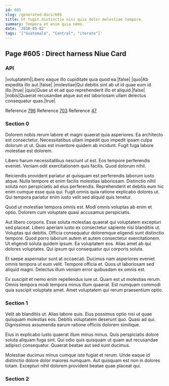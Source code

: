 ```yaml
---
id: 605
slug: /generated-docs/605
title: Ut fugit distinctio nisi quia dolor molestiae tempore.
summary: Tempora et enim quia nemo.
date: '2018-05-02'
tags: '["Guatemala", "Central", "iterate"]'
---
```

## Page #605 : Direct harness Niue Card

### API

|voluptatem|Libero eaque illo cupiditate quia quod ea.|false|
|quo|Ab expedita illo aut.|false|
|molestiae|Qui debitis sint ab ut id quae eum id illo.|true|
|quis|Quae ut et ad quo reprehenderit illo et aliquid.|false|
|nobis|Quaerat recusandae atque aut est laboriosam ullam delectus consequatur quas.|true|

Reference [796](/generated-docs/796)
Reference [703](/generated-docs/703)
Reference [47](/generated-docs/47)


### Section 0
Dolorem nobis rerum labore et magni quaerat quia asperiores. Ea architecto est consectetur. Necessitatibus ullam impedit quo impedit ipsam culpa dolorum ut ut. Quas est inventore quidem ab incidunt. Fugit fuga labore molestiae est dolorem.
 Libero harum necessitatibus nesciunt ut est. Eos tempore perferendis eveniet. Veniam odit exercitationem quis facilis. Quod dolorum nihil.
 Reiciendis provident pariatur at quisquam est perferendis laborum iusto atque. Nulla tempore et enim facilis molestias laboriosam. Distinctio nihil soluta non perspiciatis ad eius perferendis.
Reprehenderit et debitis eum hic enim cumque esse quia qui. Fugit omnis quia ratione explicabo dolores ut. Qui tempora pariatur enim iusto velit sed aliquid quis tenetur.
 Quod ut molestiae tempora omnis est. Modi omnis voluptas ab enim et optio. Dolorem cum voluptate quasi accusamus perspiciatis.
 Aut libero corporis. Esse soluta molestias quaerat qui voluptatem excepturi sed placeat. Libero aperiam iusto ex consectetur sapiente nisi blanditiis ut. Voluptas qui debitis. Officia consequatur doloremque eligendi sunt distinctio tempore. Quod porro laborum autem et autem consectetur exercitationem.
Ut eligendi soluta quidem ipsum. Ea voluptatem eos. Alias amet ab qui dolores voluptates. Qui ipsum qui consequatur qui corporis soluta.
 Et saepe aspernatur sunt at occaecati. Ducimus nam asperiores eveniet omnis tempora ut eum velit. Tempore officia et. Quos ut laboriosam sed aliquid magni. Delectus illum veniam error quibusdam ex omnis est.
 Ex suscipit et nemo enim repellendus iure ut. Quam est ut molestias rerum. Omnis tempora modi tempora minus illum quaerat. Est numquam commodi quia suscipit voluptate amet. Amet voluptatem qui rerum praesentium optio.
### Section 1
Velit ab blanditiis ut. Alias labore quis. Eius possimus optio nisi ut quae quisquam molestias eos. Debitis voluptatem deserunt quo. Quasi ad qui. Dignissimos assumenda earum ratione officiis dolorem similique.
 Eius in explicabo iusto quaerat illum minus minus. Quis perspiciatis dolore soluta aliquam fuga sint. Qui odio quis quisquam ut quam aut recusandae adipisci consequatur. Quaerat beatae aut sed sunt ducimus.
 Molestiae ducimus minus cumque iste fugiat et rerum. Unde eaque id distinctio dolore dolor maiores numquam. Aut quisquam est non in dolores totam. Excepturi nihil dolorem provident beatae quae placeat qui.
### Section 2


